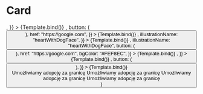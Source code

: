 

<Meta title="Recipies/Card" component={Card} />

# Card

<Canvas>
  <Story
    name="Overview simple"
    args={{
      title: <Title text="Porozmawiaj" />,
    }}
  >
    {Template.bind()}
  </Story>
  <Story
    name="Overview simple with button"
    args={{
      title: <Title text="Porozmawiaj" />,
      button: (
        <Button
          text="Button"
          variant="text"
          color="primary"
          iconStart="arrowDown"
        />
      ),
      href: "https://google.com",
    }}
  >
    {Template.bind()}
  </Story>
  <Story
    name="Overview with illustration"
    args={{
      title: <Title text="Porozmawiaj" />,
      illustrationName: "heartWithDogFace",
    }}
  >
    {Template.bind()}
  </Story>
  <Story
    name="Overview with illustration and button"
    args={{
      title: <Title text="Porozmawiaj" />,
      illustrationName: "heartWithDogFace",
      button: (
        <Button
          text="Wejdź"
          variant="border"
          color="primary"
          iconEnd="arrowDown"
        />
      ),
      href: "https://google.com",
      bgColor: "#FEF8EC",
    }}
  >
    {Template.bind()}
  </Story>
  <Story
    name="Overview with image"
    args={{
      title: <Title text="Porozmawiaj" iconEnd="dog" badge="Szczeniak" />,
    }}
  >
    {Template.bind()}
  </Story>
  <Story
    name="Overview with image and button"
    args={{
      title: <Title text="Porozmawiaj" iconEnd="cat" badge="Kot" />,
      button: (
        <Button
          text="Wejdź"
          variant="fill"
          color="white"
          iconEnd="chevronRight"
        />
      ),
    }}
  >
    {Template.bind()}
  </Story>
</Canvas>

<ArgsTable />

  <div
    style={{
      width: "50%",
    }}
  >
    <Card {...args}>
      <List gap={8}>
        <ListItem>Umożliwiamy adopcję za granicę</ListItem>
        <ListItem variant="gray">Umożliwiamy adopcję za granicę</ListItem>
        <ListItem>
          Umożliwiamy adopcję za granicę Umożliwiamy adopcję za granicę
        </ListItem>
      </List>
    </Card>
  </div>
)
